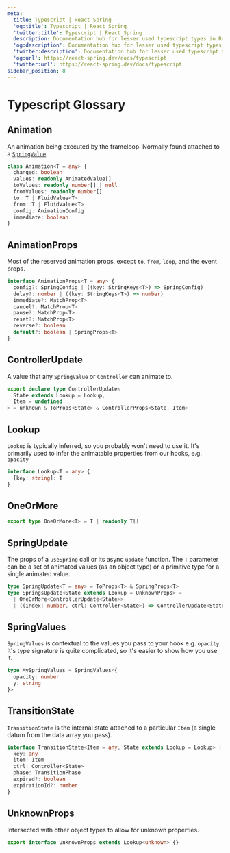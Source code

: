 ```yaml
---
meta:
  title: Typescript | React Spring
  'og:title': Typescript | React Spring
  'twitter:title': Typescript | React Spring
  description: Documentation hub for lesser used typescript types in React Spring.
  'og:description': Documentation hub for lesser used typescript types in React Spring.
  'twitter:description': Documentation hub for lesser used typescript types in React Spring.
  'og:url': https://react-spring.dev/docs/typescript
  'twitter:url': https://react-spring.dev/docs/typescript
sidebar_position: 8
---
```


# Typescript Glossary

## Animation

An animation being executed by the frameloop. Normally found attached to a [`SpringValue`](/docs/advanced/spring-value).

```ts
class Animation<T = any> {
  changed: boolean
  values: readonly AnimatedValue[]
  toValues: readonly number[] | null
  fromValues: readonly number[]
  to: T | FluidValue<T>
  from: T | FluidValue<T>
  config: AnimationConfig
  immediate: boolean
}
```

## AnimationProps

Most of the reserved animation props, except `to`, `from`, `loop`, and the event props.

```ts
interface AnimationProps<T = any> {
  config?: SpringConfig | ((key: StringKeys<T>) => SpringConfig)
  delay?: number | ((key: StringKeys<T>) => number)
  immediate?: MatchProp<T>
  cancel?: MatchProp<T>
  pause?: MatchProp<T>
  reset?: MatchProp<T>
  reverse?: boolean
  default?: boolean | SpringProps<T>
}
```

## ControllerUpdate

A value that any `SpringValue` or `Controller` can animate to.

```ts
export declare type ControllerUpdate<
  State extends Lookup = Lookup,
  Item = undefined
> = unknown & ToProps<State> & ControllerProps<State, Item>
```

## Lookup

`Lookup` is typically inferred, so you probably won't need to use it.
It's primarily used to infer the animatable properties from our hooks, e.g. `opacity`

```ts
interface Lookup<T = any> {
  [key: string]: T
}
```

## OneOrMore

```ts
export type OneOrMore<T> = T | readonly T[]
```

## SpringUpdate

The props of a `useSpring` call or its async `update` function. The `T` parameter can
be a set of animated values (as an object type) or a primitive type for a single
animated value.

```ts
type SpringUpdate<T = any> = ToProps<T> & SpringProps<T>
type SpringsUpdate<State extends Lookup = UnknownProps> =
  | OneOrMore<ControllerUpdate<State>>
  | ((index: number, ctrl: Controller<State>) => ControllerUpdate<State> | null)
```

## SpringValues

`SpringValues` is contextual to the values you pass to your hook e.g. `opacity`.
It's type signature is quite complicated, so it's easier to show how you use it.

```ts
type MySpringValues = SpringValues<{
  opacity: number
  y: string
}>
```

## TransitionState

`TransitionState` is the internal state attached to a particular `Item`
(a single datum from the data array you pass).

```ts
interface TransitionState<Item = any, State extends Lookup = Lookup> {
  key: any
  item: Item
  ctrl: Controller<State>
  phase: TransitionPhase
  expired?: boolean
  expirationId?: number
}
```

## UnknownProps

Intersected with other object types to allow for unknown properties.

```ts
export interface UnknownProps extends Lookup<unknown> {}
```
